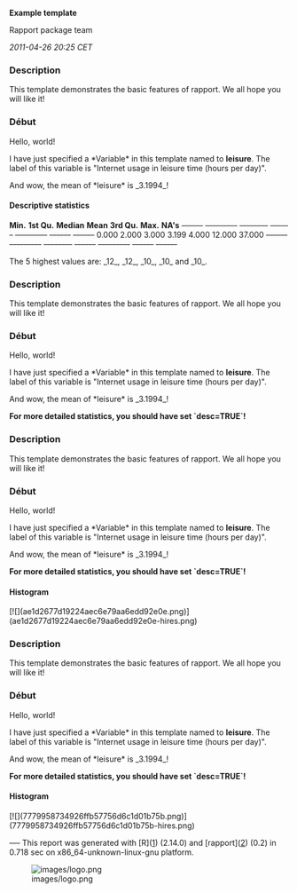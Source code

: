 '''Example template'''

Rapport package team

''2011-04-26 20:25 CET''


=== Description ===

This template demonstrates the basic features of rapport. We all hope you will like it! 

=== Début ===

Hello, world! 

I have just specified a *Variable* in this template named to '''leisure'''. The label of this variable is "Internet usage in leisure time (hours per day)". 

And wow, the mean of *leisure* is _3.1994_! 

==== Descriptive statistics ====

'''Min.'''   '''1st Qu.'''   '''Median'''   '''Mean'''   '''3rd Qu.'''   '''Max.'''   '''NA's'''  
<s>------</s> <s>---------</s> <s>--------</s> <s>------</s> <s>---------</s> <s>------</s> <s>------</s>
0.000      2.000         3.000        3.199      4.000         12.000     37.000    
<s>------</s> <s>---------</s> <s>--------</s> <s>------</s> <s>---------</s> <s>------</s> <s>------</s>

The 5 highest values are: _12_, _12_, _10_, _10_ and _10_. 

=== Description ===

This template demonstrates the basic features of rapport. We all hope you will like it! 

=== Début ===

Hello, world! 

I have just specified a *Variable* in this template named to '''leisure'''. The label of this variable is "Internet usage in leisure time (hours per day)". 

And wow, the mean of *leisure* is _3.1994_! 

'''For more detailed statistics, you should have set `desc=TRUE`!''' 

=== Description ===

This template demonstrates the basic features of rapport. We all hope you will like it! 

=== Début ===

Hello, world! 

I have just specified a *Variable* in this template named to '''leisure'''. The label of this variable is "Internet usage in leisure time (hours per day)". 

And wow, the mean of *leisure* is _3.1994_! 

'''For more detailed statistics, you should have set `desc=TRUE`!''' 

==== Histogram ====

[![](ae1d2677d19224aec6e79aa6edd92e0e.png)](ae1d2677d19224aec6e79aa6edd92e0e-hires.png) 

=== Description ===

This template demonstrates the basic features of rapport. We all hope you will like it! 

=== Début ===

Hello, world! 

I have just specified a *Variable* in this template named to '''leisure'''. The label of this variable is "Internet usage in leisure time (hours per day)". 

And wow, the mean of *leisure* is _3.1994_! 

'''For more detailed statistics, you should have set `desc=TRUE`!''' 

==== Histogram ====

[![](7779958734926ffb57756d6c1d01b75b.png)](7779958734926ffb57756d6c1d01b75b-hires.png) 

<s>---</s>
This report was generated with [R]([http://www.r-project.org/]) (2.14.0) and [rapport]([http://al3xa.github.com/rapport/]) (0.2) in 0.718 sec on x86_64-unknown-linux-gnu platform. 

[[Image:images/logo.png|center]]

<!-- wiki code generated by txt2tags 2.6 (http://txt2tags.org) -->
<!-- cmdline: txt2tags -\-encoding=UTF-8 -t wiki -o demo/example.wiki demo/example.txt -->
